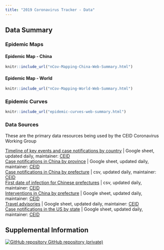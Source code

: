 ```yaml
---
title: "2019 Coronavirus Tracker - Data"
---
```

<p id="disclaimer"></p>
## Data Summary {.tabset .tabset-fade}

### Epidemic Maps {.tabset .tabset-fade}

#### Epidemic Map - China

<div class="china-epidemic-map">

```r
knitr::include_url("nCov-Mapping-China-Web-Summary.html")
```
</div>


#### Epidemic Map - World

<div class="world-epidemic-map">
```r
knitr::include_url("nCov-Mapping-World-Web-Summary.html")
```
</div>


### Epidemic Curves

<div class="epidemic-curves">
```r
knitr::include_url("epidemic-curves-web-summary.html")
```
</div>

### Data Sources

These are the primary data resources being used by the CEID Coronavirus Working Group

[Timeline of key events and case notifications by country](https://docs.google.com/spreadsheets/d/1SC28cM52m6s1gTJutpvFxadT9GGu-li90tsqkGuaM48/edit#gid=0) | Google sheet, updated daily, maintainer: [CEID](http://ceid.uga.edu)<br>
[Case notifications in China by province](https://docs.google.com/spreadsheets/d/1gTj4zFMfXRk92CCQAOwa04ZBhqJ4oSmQFm_nb8-YXbw/edit) | Google sheet, updated daily, maintainer: [CEID](http://ceid.uga.edu)<br>
[Case notifications in China by prefecture](https://raw.githubusercontent.com/CEIDatUGA/ncov-data-summary/master/data/prefecture_master.csv?token=AD7PNRPAXQMS5ZSG6ENOMJ26K74G6) | csv, updated daily, maintainer: [CEID](http://ceid.uga.edu)<br>
[First date of infection for Chinese prefectures](https://raw.githubusercontent.com/CEIDatUGA/ncov-data-summary/master/data/prefecture_master_binary.csv?token=AD7PNRKJI4L22MWTZBOKL3S6K74TS) | csv, updated daily, maintainer: [CEID](http://ceid.uga.edu)<br>
[Interventions in China by prefecture](https://docs.google.com/spreadsheets/d/1aK9Es7x6KReabBRkWiBbiSGsxSC37kPKD-qiPcD50hg/edit#gid=0) | Google sheet, updated daily, maintainer: [CEID](http://ceid.uga.edu)<br>
[Travel advisories](https://docs.google.com/spreadsheets/d/1cYqkGOy4ZjHSIeRqyfyi7UvYnG6-UlBAJWD8GMFZA7I/edit#gid=1525027375) | Google sheet, updated daily, maintainer: [CEID](http://ceid.uga.edu)<br>
[Case notifications in the US by state](https://docs.google.com/spreadsheets/d/10NYNf4UX7R_nNdM-jkbo7A5SGkB8sUVMIiqU7e_-miU/edit#gid=0) | Google sheet, updated daily, maintainer: [CEID](http://ceid.uga.edu)<br>

## Supplemental Information

<div class="container-frames">

<!-- Supplemental information: [html]() -->

<!-- Preprint: [download]() -->

<p>
  <a href="https://github.com/CEIDatUGA/ncov-data-summary" target="_blank">
    <img src="images/GitHub-Mark-64px.png" id="github-icon" alt="GitHub repository"/>
    GitHub repository (private)
  </a>
</p>

</div>